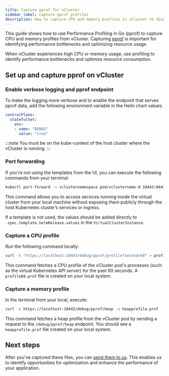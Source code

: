 ```yaml
---
title: Capture pprof for vCluster 
sidebar_label: Capture pprof profiles
description: How to capture CPU and memory profiles in vCluster to diagnose performance issues.
---
```


<!-- vale off -->

This guide shows how to use Performance Profiling in Go (pprof) to capture CPU and memory profiles from vCluster. Capturing [pprof](https://github.com/google/pprof) is important for identifying performance bottlenecks and optimizing resource usage. 

When vCluster experiences high CPU or memory usage, use profiling to identify performance bottlenecks and optimize resource consumption.

## Set up and capture pprof on vCluster 

### Enable verbose logging and pprof endpoint

To make the logging more verbose and to enable the endpoint that serves pprof data, add the following environment variable in the Helm chart values:

```yaml
controlPlane:
  statefulSet:
    env:
    - name: "DEBUG"
      value: "true"
```

:::note
You must be on the kube-context of the host cluster where the vCluster is running. 
:::

### Port forwarding

If you're not using the templates from the UI, you can execute the following commands from your terminal:

```bash
kubectl port-forward -n vclusternamespace pod/vclustername-0 10443:8443
```

This command allows you to access services running inside the virtual cluster from your local machine without exposing them publicly through the host Kubernetes cluster’s services or ingress.

If a template is not used, the values should be added directly to `.spec.template.helmRelease.values` in the `VirtualClusterInstance`.

### Capture a CPU profile

Run the following command locally:

```sh
curl -k "https://localhost:10443/debug/pprof/profile?second=60" > profile60.prof
```

This command fetches a CPU profile of the vCluster pod's processes (such as the virtual Kubernetes API server) for the past 60 seconds. A `profile60.prof` file is created on your local system.

### Capture a memory profile

In the terminal from your local, execute:

```sh
curl -k https://localhost:10443/debug/pprof/heap -o heapprofile.prof
```

This command fetches a heap profile from the vCluster pod by sending a request to the `/debug/pprof/heap` endpoint. You should see a `heapprofile.prof` file created on your local system.


## Next steps

After you've captured these files, you can [send them to us](https://loft-sh.slack.com/). This enables us to identify opportunities for optimization and enhance the performance of your application.
